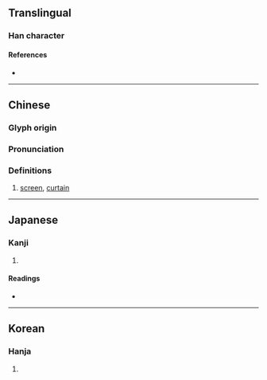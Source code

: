 {{character info/new}}
==Translingual==

===Han character===
{{Han char|rn=75|rad=木|as=10|sn=14|four=46911|canj=DAFU|ids=⿰木晃}}

====References====
* {{Han ref|kx=0543.350|dkj=15256|dj=0931.190|hdz=21263.170|uh=69A5|ud=27045|bh=E261|bd=57953}}

----

==Chinese==
{{zh-forms}}

===Glyph origin===
{{Han etym}}

===Pronunciation===
{{zh-pron
|m=huàng
|c=fong2
|mc=y
|oc=y
|ma=
|cat=n
}}

===Definitions===
{{zh-hanzi}}

# [[screen]], [[curtain]]

----

==Japanese==

===Kanji===
{{ja-kanji|grade=|rs=木10}}

# {{rfdef|ja|sort=木10}}

====Readings====
* {{ja-readings|on=[[こう]] (kō), [[おう]] (ō)|kun=[[つくえ]] (tsukue)}}

----

==Korean==

===Hanja===
{{ko-hanja|hangeul=황|eumhun=|rv=hwang|mr=hwang|y=hwang}}

# {{rfdef|ko|sort=木10}}